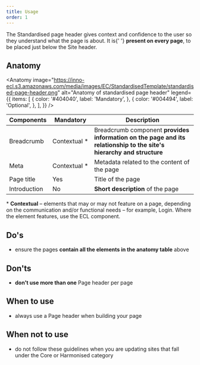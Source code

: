 ```yaml
---
title: Usage
order: 1
---
```



<Paragraph size="lead">
  The Standardised page header gives context and confidence to the user so they
  understand what the page is about. It is{' '}
  <strong>present on every page</strong>, to be placed just below the Site
  header.
</Paragraph>

## Anatomy

<Anatomy
  image="https://inno-ecl.s3.amazonaws.com/media/images/EC/StandardisedTemplate/standardised-page-header.png"
  alt="Anatomy of standardised page header"
  legend={{
    items: [
      {
        color: '#404040',
        label: 'Mandatory',
      },
      {
        color: '#004494',
        label: 'Optional',
      },
    ],
  }}
/>

| Components   | Mandatory          | Description                                                                                                          |
| ------------ | ------------------ | -------------------------------------------------------------------------------------------------------------------- |
| Breadcrumb   | Contextual&nbsp;\* | Breadcrumb component **provides information on the page and its relationship to the site's hierarchy and structure** |
| Meta         | Contextual&nbsp;\* | Metadata related to the content of the page                                                                          |
| Page title   | Yes                | Title of the page                                                                                                    |
| Introduction | No                 | **Short description** of the page                                                                                    |

<Paragraph size="s">
  * <strong>Contextual</strong> – elements that may or may not feature on a
  page, depending on the communication and/or functional needs – for example,
  Login. Where the element features, use the ECL component.
</Paragraph>

## Do's

- ensure the pages **contain all the elements in the anatomy table** above

## Don'ts

- **don't use more than one** Page header per page

## When to use

- always use a Page header when building your page

## When not to use

- do not follow these guidelines when you are updating sites that fall under the <Link to="/ec/core-template/">Core</Link> or <Link to="/ec/harmonised-templates/group1/">Harmonised</Link> category
